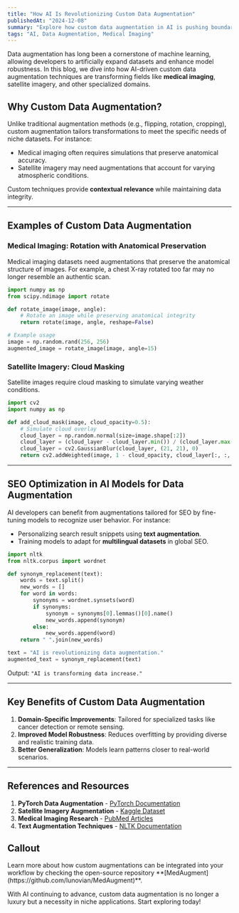 ```yaml
---
title: "How AI Is Revolutionizing Custom Data Augmentation"
publishedAt: "2024-12-08"
summary: "Explore how custom data augmentation in AI is pushing boundaries in medical imaging and other specialized domains."
tags: "AI, Data Augmentation, Medical Imaging"
---
```


Data augmentation has long been a cornerstone of machine learning, allowing developers to artificially expand datasets and enhance model robustness. In this blog, we dive into how AI-driven custom data augmentation techniques are transforming fields like **medical imaging**, satellite imagery, and other specialized domains.

## Why Custom Data Augmentation?

Unlike traditional augmentation methods (e.g., flipping, rotation, cropping), custom augmentation tailors transformations to meet the specific needs of niche datasets. For instance:

- Medical imaging often requires simulations that preserve anatomical accuracy.
- Satellite imagery may need augmentations that account for varying atmospheric conditions.

Custom techniques provide **contextual relevance** while maintaining data integrity.

---

## Examples of Custom Data Augmentation

### Medical Imaging: Rotation with Anatomical Preservation

Medical imaging datasets need augmentations that preserve the anatomical structure of images. For example, a chest X-ray rotated too far may no longer resemble an authentic scan.

```python
import numpy as np
from scipy.ndimage import rotate

def rotate_image(image, angle):
    # Rotate an image while preserving anatomical integrity
    return rotate(image, angle, reshape=False)

# Example usage
image = np.random.rand(256, 256)
augmented_image = rotate_image(image, angle=15)
```

### Satellite Imagery: Cloud Masking

Satellite images require cloud masking to simulate varying weather conditions.

```python
import cv2
import numpy as np

def add_cloud_mask(image, cloud_opacity=0.5):
    # Simulate cloud overlay
    cloud_layer = np.random.normal(size=image.shape[:2])
    cloud_layer = (cloud_layer - cloud_layer.min()) / (cloud_layer.max() - cloud_layer.min())
    cloud_layer = cv2.GaussianBlur(cloud_layer, (21, 21), 0)
    return cv2.addWeighted(image, 1 - cloud_opacity, cloud_layer[:, :, None], cloud_opacity, 0)
```

---

## SEO Optimization in AI Models for Data Augmentation

AI developers can benefit from augmentations tailored for SEO by fine-tuning models to recognize user behavior. For instance:

- Personalizing search result snippets using **text augmentation**.
- Training models to adapt for **multilingual datasets** in global SEO.

```python
import nltk
from nltk.corpus import wordnet

def synonym_replacement(text):
    words = text.split()
    new_words = []
    for word in words:
        synonyms = wordnet.synsets(word)
        if synonyms:
            synonym = synonyms[0].lemmas()[0].name()
            new_words.append(synonym)
        else:
            new_words.append(word)
    return " ".join(new_words)

text = "AI is revolutionizing data augmentation."
augmented_text = synonym_replacement(text)
```

Output:
`"AI is transforming data increase."`

---

## Key Benefits of Custom Data Augmentation

1. **Domain-Specific Improvements**: Tailored for specialized tasks like cancer detection or remote sensing.
2. **Improved Model Robustness**: Reduces overfitting by providing diverse and realistic training data.
3. **Better Generalization**: Models learn patterns closer to real-world scenarios.

---

## References and Resources

1. **PyTorch Data Augmentation** - [PyTorch Documentation](https://pytorch.org/vision/stable/transforms.html)
2. **Satellite Imagery Augmentation** - [Kaggle Dataset](https://www.kaggle.com/)
3. **Medical Imaging Research** - [PubMed Articles](https://pubmed.ncbi.nlm.nih.gov/)
4. **Text Augmentation Techniques** - [NLTK Documentation](https://www.nltk.org/)

## Callout

<Callout emoji="📌">
  Learn more about how custom augmentations can be integrated into your workflow
  by checking the open-source repository
  **[MedAugment](https://github.com/lunovian/MedAugment)**.
</Callout>

With AI continuing to advance, custom data augmentation is no longer a luxury but a necessity in niche applications. Start exploring today!
